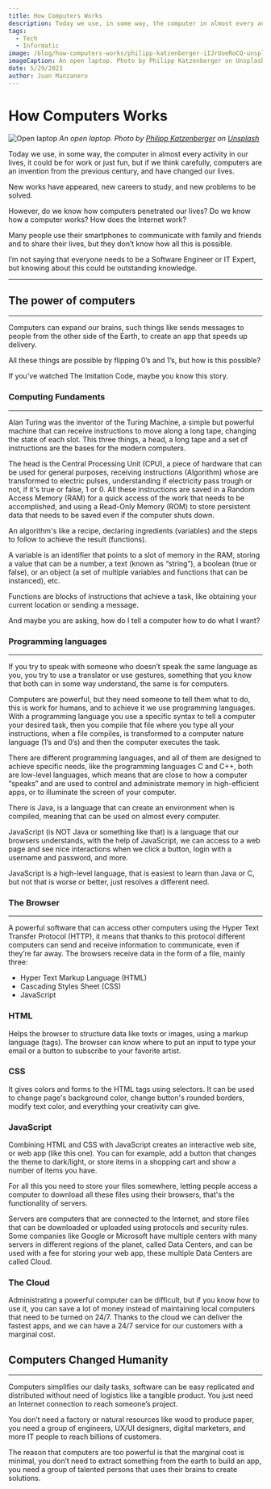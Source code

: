 ```yaml
---
title: How Computers Works
description: Today we use, in some way, the computer in almost every activity in our lives, being indispensable.
tags: 
  - Tech
  - Informatic
image: /blog/how-computers-works/philipp-katzenberger-iIJrUoeRoCQ-unsplash.jpg
imageCaption: An open laptop. Photo by Philipp Katzenberger on Unsplash
date: 5/29/2023
author: Juan Manzanero
---
```


# How Computers Works

![Open laptop](/blog/how-computers-works/philipp-katzenberger-iIJrUoeRoCQ-unsplash.jpg)
_An open laptop. Photo by [Philipp Katzenberger](https://unsplash.com/@fantasyflip?utm_source=unsplash&utm_medium=referral&utm_content=creditCopyText') on [Unsplash](https://unsplash.com/photos/iIJrUoeRoCQ?utm_source=unsplash&utm_medium=referral&utm_content=creditCopyText)_

<PostData date='May 29, 2023' author='Juan Manzanero' />

Today we use, in some way, the computer in almost every activity in our lives, it could be for work or just fun, but if we think carefully, computers are an invention from the previous century, and have changed our lives.

New works have appeared, new careers to study, and new problems to be solved.

However, do we know how computers penetrated our lives? Do we know how a computer works? How does the Internet work?

Many people use their smartphones to communicate with family and friends and to share their lives, but they don’t know how all this is possible.

I’m not saying that everyone needs to be a Software Engineer or IT Expert, but knowing about this could be outstanding knowledge.

---

## The power of computers

---

Computers can expand our brains, such things like sends messages to people from the other side of the Earth, to create an app that speeds up delivery.

All these things are possible by flipping 0’s and 1’s, but how is this possible?

If you've watched The Imitation Code, maybe you know this story.

### Computing Fundaments

---

Alan Turing was the inventor of the Turing Machine, a simple but powerful machine that can receive instructions to move along a long tape, changing the state of each slot. This three things, a head, a long tape and a set of instructions are the bases for the modern computers.

The head is the Central Processing Unit (CPU), a piece of hardware that can be used for general purposes, receiving instructions (Algorithm) whose are transformed to electric pulses, understanding if electricity pass trough or not, if it's true or false, 1 or 0. All these instructions are saved in a Random Access Memory (RAM) for a quick access of the work that needs to be accomplished, and using a Read-Only Memory (ROM) to store persistent data that needs to be saved even if the computer shuts down.

An algorithm's like a recipe, declaring ingredients (variables) and the steps to follow to achieve the result (functions).

A variable is an identifier that points to a slot of memory in the RAM, storing a value that can be a number, a text (known as “string”), a boolean (true or false), or an object (a set of multiple variables and functions that can be instanced), etc.

Functions are blocks of instructions that achieve a task, like obtaining your current location or sending a message.

And maybe you are asking, how do I tell a computer how to do what I want?

### Programming languages

---

If you try to speak with someone who doesn’t speak the same language as you, you try to use a translator or use gestures, something that you know that both can in some way understand, the same is for computers.

Computers are powerful, but they need someone to tell them what to do, this is work for humans, and to achieve it we use programming languages. With a programming language you use a specific syntax to tell a computer your desired task, then you compile that file where you type all your instructions, when a file compiles, is transformed to a computer nature language (1’s and 0’s) and then the computer executes the task.

There are different programming languages, and all of them are designed to achieve specific needs, like the programming languages C and C++, both are low-level languages, which means that are close to how a computer “speaks” and are used to control and administrate memory in high-efficient apps, or to illuminate the screen of your computer.

There is Java, is a language that can create an environment when is compiled, meaning that can be used on almost every computer.

JavaScript (is NOT Java or something like that) is a language that our browsers understands, with the help of JavaScript, we can access to a web page and see nice interactions when we click a button, login with a username and password, and more.

JavaScript is a high-level language, that is easiest to learn than Java or C, but not that is worse or better, just resolves a different need.

### The Browser

---

A powerful software that can access other computers using the Hyper Text Transfer Protocol (HTTP), it means that thanks to this protocol different computers can send and receive information to communicate, even if they’re far away. The browsers receive data in the form of a file, mainly three:

- Hyper Text Markup Language (HTML)
- Cascading Styles Sheet (CSS)
- JavaScript

### HTML

Helps the browser to structure data like texts or images, using a markup language (tags). The browser can know where to put an input to type your email or a button to subscribe to your favorite artist.

### CSS

It gives colors and forms to the HTML tags using selectors. It can be used to change page's background color, change button's rounded borders, modify text color, and everything your creativity can give.

### JavaScript

Combining HTML and CSS with JavaScript creates an interactive web site, or web app (like this one). You can for example, add a button that changes the theme to dark/light, or store items in a shopping cart and show a number of items you have.

For all this you need to store your files somewhere, letting people access a computer to download all these files using their browsers, that's the functionality of servers.

Servers are computers that are connected to the Internet, and store files that can be downloaded or uploaded using protocols and security rules. Some companies like Google or Microsoft have multiple centers with many servers in different regions of the planet, called Data Centers, and can be used with a fee for storing your web app, these multiple Data Centers are called Cloud.

### The Cloud

Administrating a powerful computer can be difficult, but if you know how to use it, you can save a lot of money instead of maintaining local computers that need to be turned on 24/7. Thanks to the cloud we can deliver the fastest apps, and we can have a 24/7 service for our customers with a marginal cost.

## Computers Changed Humanity

---

Computers simplifies our daily tasks, software can be easy replicated and distributed without need of logistics like a tangible product. You just need an Internet connection to reach someone’s project.

You don’t need a factory or natural resources like wood to produce paper, you need a group of engineers, UX/UI designers, digital marketers, and more IT people to reach billions of customers.

The reason that computers are too powerful is that the marginal cost is minimal, you don’t need to extract something from the earth to build an app, you need a group of talented persons that uses their brains to create solutions.

